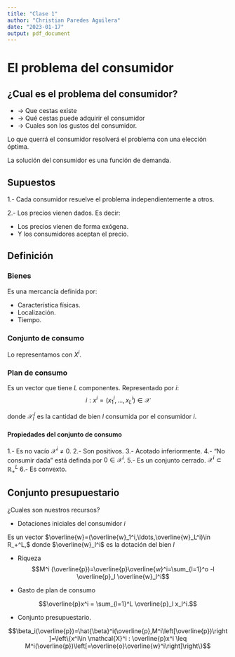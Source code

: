 ```yaml
---
title: "Clase 1"
author: "Christian Paredes Aguilera"
date: "2023-01-17"
output: pdf_document
---
```


# El problema del consumidor

## ¿Cual es el problema del consumidor?

- \textbf{S1} -> Que cestas existe 
- \textbf{S2} -> Qué cestas puede adquirir el consumidor
- \textbf{S3} -> Cuales son los gustos del consumidor.

Lo que querrá el consumidor resolverá el problema con una elección óptima.

La solución del consumidor es una función de demanda.

## Supuestos

1.- Cada consumidor resuelve el problema independientemente a otros.

2.- Los precios vienen dados. Es decir:

- Los precios vienen de forma exógena. 
- Y los consumidores aceptan el precio.

## Definición

### Bienes

Es una mercancía definida por:

- Característica físicas.
- Localización.
- Tiempo.

### Conjunto de consumo

Lo representamos con $X^i$.

### Plan de consumo
Es un vector que tiene $L$ componentes. Representado por $i:$
$$i: x^i = (x_1^i, \ldots , x_L^i)\in \mathcal{X}$$

donde $\mathcal{X}_l^i$ es la cantidad de bien $l$ consumida por el consumidor $i$.

#### Propiedades del conjunto de consumo

1.- Es no vacío $\mathcal{X}^i\neq 0$.
2.- Son positivos.
3.- Acotado inferiormente.
4.- "No consumir dada" está definda por $0\in \mathcal{X}^i$.
5.- Es un conjunto cerrado. $\mathcal{X}^i\subset \mathbb{R}^L_+$
6.- Es convexto. 


## Conjunto presupuestario

¿Cuales son nuestros recursos?

- Dotaciones iniciales del consumidor $i$

Es un vector $\overline{w}=(\overline{w}_1^i,\ldots,\overline{w}_L^i)\in R_+^L,$ donde $\overline{w}_l^i$ es la dotación del bien $l$ 

- Riqueza 
$$M^i (\overline{p})=\overline{p}\overline{w}^i=\sum_{l=1}^o
-l \overline{p}_l \overline{w}_l^i$$

- Gasto de plan de consumo

$$\overline{p}x^i = \sum_{l=1}^L \overline{p}_l x_l^i.$$

- Conjunto presupuestario.

$$\beta_i(\overline{p})=\hat{\beta}^i(\overline{p},M^i\left[\overline{p})\right]=\left\{x^i\in \mathcal{X}^i : \overline{p}x^i \leq M^i(\overline{p})\left[=\overline{o}\overline{w}^i\right]\right\}$$


